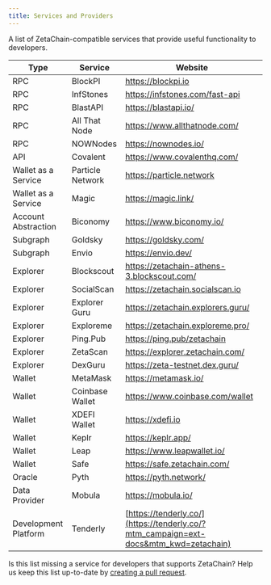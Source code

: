```yaml
---
title: Services and Providers
---
```


A list of ZetaChain-compatible services that provide useful functionality to
developers.

| Type                 | Service          | Website                                                                              |
|----------------------|------------------|--------------------------------------------------------------------------------------|
| RPC                  | BlockPI          | https://blockpi.io                                                                   |
| RPC                  | InfStones        | https://infstones.com/fast-api                                                       |
| RPC                  | BlastAPI         | https://blastapi.io/                                                                 |
| RPC                  | All That Node    | https://www.allthatnode.com/                                                         |
| RPC                  | NOWNodes         | https://nownodes.io/                                                                 |
| API                  | Covalent         | https://www.covalenthq.com/                                                          |
| Wallet as a Service  | Particle Network | https://particle.network                                                             |
| Wallet as a Service  | Magic            | https://magic.link/                                                                  |
| Account Abstraction  | Biconomy         | https://www.biconomy.io/                                                             |
| Subgraph             | Goldsky          | https://goldsky.com/                                                                 |
| Subgraph             | Envio            | https://envio.dev/                                                                   |
| Explorer             | Blockscout       | https://zetachain-athens-3.blockscout.com/                                           |
| Explorer             | SocialScan       | https://zetachain.socialscan.io                                                      |
| Explorer             | Explorer Guru    | https://zetachain.explorers.guru/                                                    |
| Explorer             | Exploreme        | https://zetachain.exploreme.pro/                                                     |
| Explorer             | Ping.Pub         | https://ping.pub/zetachain                                                           |
| Explorer             | ZetaScan         | https://explorer.zetachain.com/                                                      |
| Explorer             | DexGuru          | https://zeta-testnet.dex.guru/                                                       |
| Wallet               | MetaMask         | https://metamask.io/                                                                 |
| Wallet               | Coinbase Wallet  | https://www.coinbase.com/wallet                                                      |
| Wallet               | XDEFI Wallet     | https://xdefi.io                                                                     |
| Wallet               | Keplr            | https://keplr.app/                                                                   |
| Wallet               | Leap             | https://www.leapwallet.io/                                                           |
| Wallet               | Safe             | https://safe.zetachain.com/                                                          |
| Oracle               | Pyth             | https://pyth.network/                                                                |
| Data Provider        | Mobula           | https://mobula.io/                                                                   |
| Development Platform | Tenderly         | [https://tenderly.co/](https://tenderly.co/?mtm_campaign=ext-docs&mtm_kwd=zetachain) |


Is this list missing a service for developers that supports ZetaChain? Help us
keep this list up-to-date by [creating a pull
request](https://github.com/zeta-chain/docs/blob/main/src/pages/reference/apps/services.mdx).
